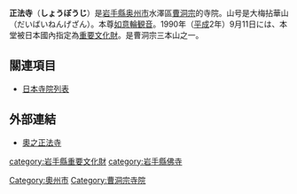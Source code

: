 {{日本寺院
| name = 正法寺
| img = File:Ohyu shohoji sanmon.jpg
| img_capt = 外觀
| image_width = 260
| nihongo = 正法寺
| hiragana = しょうぼうじ
| romaji = Shōbō-ji
| location = [[岩手縣|岩手縣]][[奥州市|奥州市]]水澤區黑石町字正法寺129
| sangou = 大梅拈華山
| section = [[曹洞宗|曹洞宗]]
| god = [[如意輪觀音|如意輪觀音]]
| found_year = [[貞和|貞和]]4年（1348年）
| founder = 無底良韶（開基）
| official_name = 
| alias = 
| struct = 
| title = 
| cultural_collection = 本堂、庫裏、惣門（重要文化財）
}}
'''正法寺'''（'''しょうぼうじ'''）是[[岩手縣|岩手縣]][[奥州市|奥州市]]水澤區[[曹洞宗|曹洞宗]]的寺院。山号是大梅拈華山（だいばいねんげざん）。本尊[[如意輪観音|如意輪観音]]。1990年（[[平成|平成]]2年）9月11日には、本堂被日本國內指定為[[重要文化財|重要文化財]]。是曹洞宗三本山之一。

==關連項目==
*[[日本寺院列表|日本寺院列表]]

== 外部連結 ==
* [https://web.archive.org/web/20110926165430/http://www7.ocn.ne.jp/~shoboji/ 奧之正法寺]

{{DEFAULTSORT:Shoboji}}
[[category:岩手縣重要文化財|category:岩手縣重要文化財]]
[[category:岩手縣佛寺|category:岩手縣佛寺]]
[[Category:奧州市|Category:奧州市]]
[[Category:曹洞宗寺院|Category:曹洞宗寺院]]